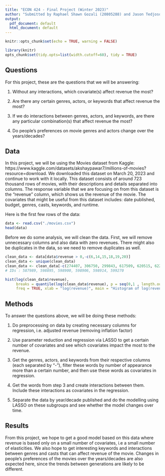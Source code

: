 ```yaml
---
title: "ECON 424 - Final Project (Winter 2023)"
author: "Submitted by Raphael Shawn Gozali (20805288) and Jason Tedjosoesilo (20801292)"
output:
  pdf_document: default
  html_document: default
---
```


```r
knitr::opts_chunk$set(echo = TRUE, warning = FALSE)
```

```r
library(knitr)
opts_chunk$set(tidy.opts=list(width.cutoff=60), tidy = TRUE)
```



## Questions

For this project, these are the questions that we will be answering:

1. Without any interactions, which covariate(s) affect revenue the most?

2. Are there any certain genres, actors, or keywords that affect revenue the most?

3. If we do interactions between genres, actors, and keywords, are there any particular combination(s) that affect revenue the most?

4. Do people’s preferences on movie genres and actors change over the years/decades?

## Data

In this project, we will be using the Movies dataset from Kaggle: https://www.kaggle.com/datasets/akshaypawar7/millions-of-movies?resource=download. We downloaded this dataset on March 20, 2023 and continue to work with it locally. This dataset consists of around 723 thousand rows of movies, with their descriptions and details separated into columns. The response variable that we are focusing on from this dataset is the “revenue” column, which shows us the revenue of the movie. The covariates that might be useful from this dataset includes: date published, budget, genres, casts, keywords, and runtime.

Here is the first few rows of the data:

```r
data <- read.csv("./movies.csv")
head(data)
```

Before we do some analysis, we will clean the data. First, we will remove unnecessary columns and also data with zero revenues. There might also be duplicates in the data, so we need to remove duplicates as well.

```r
clean_data <- data[data$revenue > 0,-c(6,14,15,18,19,20)]
clean_data <- unique(clean_data)
clean_data <- clean_data[-c(274407, 306750, 299843, 617509, 620515, 622196),] # duplicate IDs with slightly different data
# IDs : 587989, 598895, 598900, 598906, 598914, 599270

hist(log(clean_data$revenue), 
     breaks = quantile(log(clean_data$revenue), p = seq(0,1 , length.out = 21)), 
     freq = TRUE, xlab = "log(revenue)", main = "Histogram of log(revenue) - 5% quantile for each bin")

```

## Methods

To answer the questions above, we will be doing these methods:

1. Do preprocessing on data by creating necessary columns for regression, i.e. adjusted revenue (removing inflation factor)

2. Use parameter reduction and regression via LASSO to get a certain number of covariates and see which covariates impact the most to the revenue.

3. Get the genres, actors, and keywords from their respective columns (each separated by “-”), filter these words by number of appearance more than a certain number, and then use these words as covariates in regression.

4. Get the words from step 3 and create interactions between them. Include these interactions as covariates in the regression.

5. Separate the data by year/decade published and do the modelling using LASSO on these subgroups and see whether the model changes over time.

## Results

From this project, we hope to get a good model based on this data where revenue is based only on a small number of covariates, i.e a small number of elasticities. We also hope to get interesting keywords and interactions between genres and casts that can affect revenue of the movie. Changes in people’s preferences of the movies over the years/decades are also expected here, since the trends between generations are likely to be different.
